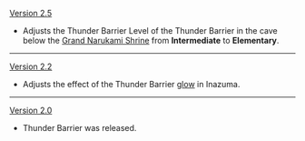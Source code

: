 {{Change History/Header}}
[[Version 2.5]]
* Adjusts the Thunder Barrier Level of the Thunder Barrier in the cave below the [[Grand Narukami Shrine (Subarea)|Grand Narukami Shrine]] from '''Intermediate''' to '''Elementary'''.
----
[[Version 2.2]]
* Adjusts the effect of the Thunder Barrier [[glow]] in Inazuma.
----
[[Version 2.0]]
* Thunder Barrier was released.